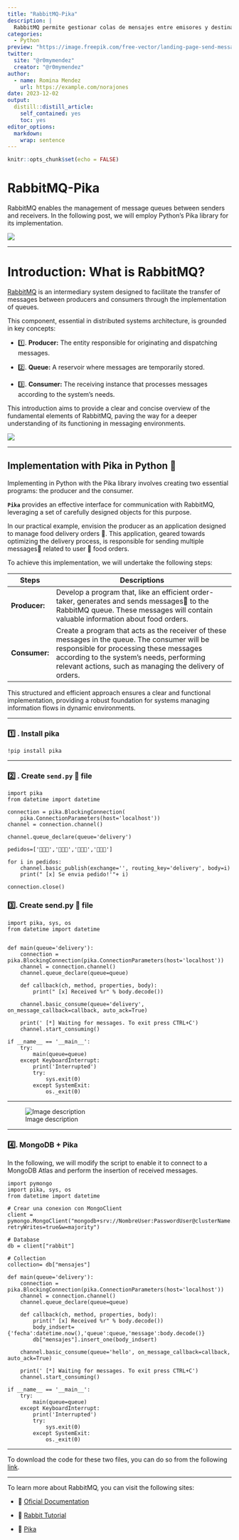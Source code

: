 ```yaml
---
title: "RabbitMQ-Pika"
description: |
  RabbitMQ permite gestionar colas de mensajes entre emisores y destinatarios, en el siguiente post vamos a utilizar en python **Pika** para su implementación.
categories:
  - Python
preview: "https://image.freepik.com/free-vector/landing-page-send-message-illustration_126608-31.jpg"
twitter:
  site: "@r0mymendez"
  creator: "@r0mymendez"
author:
  - name: Romina Mendez
    url: https://example.com/norajones
date: 2023-12-02
output:
  distill::distill_article:
    self_contained: yes
    toc: yes
editor_options: 
  markdown: 
    wrap: sentence
---
```


```r
knitr::opts_chunk$set(echo = FALSE)
```

# RabbitMQ-Pika

RabbitMQ enables the management of message queues between senders and receivers.
In the following post, we will employ Python's Pika library for its implementation.

![](https://dev-to-uploads.s3.amazonaws.com/uploads/articles/j25kbu9yh7h1iuf3vlyb.png)

------------------------------------------------------------------------

# Introduction: What is RabbitMQ?

[RabbitMQ](https://www.rabbitmq.com/) is an intermediary system designed to facilitate the transfer of messages between producers and consumers through the implementation of queues.

This component, essential in distributed systems architecture, is grounded in key concepts:

-   1️⃣.
    **Producer:** The entity responsible for originating and dispatching messages.

-   2️⃣.
    **Queue:** A reservoir where messages are temporarily stored.

-   3️⃣.
    **Consumer:** The receiving instance that processes messages according to the system's needs.

This introduction aims to provide a clear and concise overview of the fundamental elements of RabbitMQ, paving the way for a deeper understanding of its functioning in messaging environments.

![](https://dev-to-uploads.s3.amazonaws.com/uploads/articles/vz2hrw3kb99b4b6bof5q.png)

------------------------------------------------------------------------

## Implementation with Pika in Python 🐍

Implementing in Python with the Pika library involves creating two essential programs: the producer and the consumer.

**`Pika`** provides an effective interface for communication with RabbitMQ, leveraging a set of carefully designed objects for this purpose.

In our practical example, envision the producer as an application designed to manage food delivery orders 🛵.
This application, geared towards optimizing the delivery process, is responsible for sending multiple messages📝 related to user 📱 food orders.

To achieve this implementation, we will undertake the following steps:

+-----------------------+--------------------------------------------------------------------------------------------------------------------------------------------------------------------------------------------------------------------------------------------------+
| Steps                 | Descriptions                                                                                                                                                                                                                                     |
+=======================+==================================================================================================================================================================================================================================================+
| **Producer:**         | Develop a program that, like an efficient order-taker, generates and sends messages📝 to the RabbitMQ queue. These messages will contain valuable information about food orders.                                                                  |
+-----------------------+--------------------------------------------------------------------------------------------------------------------------------------------------------------------------------------------------------------------------------------------------+
| **Consumer:**         | Create a program that acts as the receiver of these messages in the queue. The consumer will be responsible for processing these messages according to the system's needs, performing relevant actions, such as managing the delivery of orders. |
+-----------------------+--------------------------------------------------------------------------------------------------------------------------------------------------------------------------------------------------------------------------------------------------+

This structured and efficient approach ensures a clear and functional implementation, providing a robust foundation for systems managing information flows in dynamic environments.

------------------------------------------------------------------------

### 1️⃣ . Install **pika**

`!pip install pika`

------------------------------------------------------------------------

### 2️⃣ . Create `send.py` 📄 file

``` .python
import pika
from datetime import datetime

connection = pika.BlockingConnection(
    pika.ConnectionParameters(host='localhost'))
channel = connection.channel()

channel.queue_declare(queue='delivery')

pedidos=['🍕🍕🍕','🍔🍔🍔','🍰🍰🍰','🍺🍺🍺']

for i in pedidos:
    channel.basic_publish(exchange='', routing_key='delivery', body=i)
    print(" [x] Se envia pedido!'"+ i)

connection.close()
```

### 3️⃣. Create **send.py** 📄 file

``` .python
import pika, sys, os
from datetime import datetime


def main(queue='delivery'):
    connection = pika.BlockingConnection(pika.ConnectionParameters(host='localhost'))
    channel = connection.channel()
    channel.queue_declare(queue=queue)

    def callback(ch, method, properties, body):
        print(" [x] Received %r" % body.decode())

    channel.basic_consume(queue='delivery', on_message_callback=callback, auto_ack=True)

    print(' [*] Waiting for messages. To exit press CTRL+C')
    channel.start_consuming()

if __name__ == '__main__':
    try:
        main(queue=queue)
    except KeyboardInterrupt:
        print('Interrupted')
        try:
            sys.exit(0)
        except SystemExit:
            os._exit(0)
```

------------------------------------------------------------------------

![Image description](https://dev-to-uploads.s3.amazonaws.com/uploads/articles/q1ag2ri7ygsv2vgf1r6z.png)

------------------------------------------------------------------------

### 4️⃣. MongoDB + Pika

In the following, we will modify the script to enable it to connect to a MongoDB Atlas and perform the insertion of received messages.

``` .python
import pymongo
import pika, sys, os
from datetime import datetime

# Crear una conexion con MongoClient
client = pymongo.MongoClient("mongodb+srv://NombreUser:PasswordUser@clusterName.moczg.mongodb.net/rabbit?retryWrites=true&w=majority")

# Database
db = client["rabbit"]

# Collection
collection= db["mensajes"]

def main(queue='delivery'):
    connection = pika.BlockingConnection(pika.ConnectionParameters(host='localhost'))
    channel = connection.channel()
    channel.queue_declare(queue=queue)

    def callback(ch, method, properties, body):
        print(" [x] Received %r" % body.decode())
        body_indsert={'fecha':datetime.now(),'queue':queue,'message':body.decode()}
        db["mensajes"].insert_one(body_indsert)

    channel.basic_consume(queue='hello', on_message_callback=callback, auto_ack=True)

    print(' [*] Waiting for messages. To exit press CTRL+C')
    channel.start_consuming()

if __name__ == '__main__':
    try:
        main(queue=queue)
    except KeyboardInterrupt:
        print('Interrupted')
        try:
            sys.exit(0)
        except SystemExit:
            os._exit(0)
```

------------------------------------------------------------------------

To download the code for these two files, you can do so from the following [link](https://gist.github.com/r0mymendez/3ae8a0c63b1d624e438ba472ff68c3aa).

------------------------------------------------------------------------

To learn more about RabbitMQ, you can visit the following sites:

-    📄 [Oficial Documentation](https://www.rabbitmq.com/documentation.html)

-   📄 [Rabbit Tutorial](https://www.rabbitmq.com/getstarted.html)

-   🐍 [Pika](https://pika.readthedocs.io/en/stable/)
